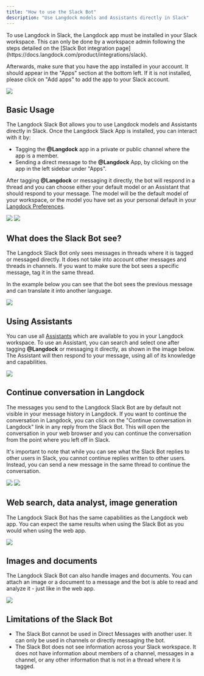 ```yaml
---
title: "How to use the Slack Bot"
description: "Use Langdock models and Assistants directly in Slack"
---
```


<Info>
  To use Langdock in Slack, the Langdock app must be installed in your Slack
  workspace. This can only be done by a workspace admin following the steps
  detailed on the [Slack Bot integration
  page](https://docs.langdock.com/product/integrations/slack).
</Info>

Afterwards, make sure that you have the app installed in your account. It should appear in the "Apps" section at the bottom left. If it is not installed, please click on "Add apps" to add the app to your Slack account.

<img src="/images/slack-bot-10.png" />


## Basic Usage

The Langdock Slack Bot allows you to use Langdock models and Assistants directly in Slack. Once the Langdock Slack App is installed, you can interact with it by:

- Tagging the **@Langdock** app in a private or public channel where the app is a member.
- Sending a direct message to the **@Langdock** App, by clicking on the app in the left sidebar under "Apps".

After tagging **@Langdock** or messaging it directly, the bot will respond in a thread and you can choose either your default model or an Assistant that should respond to your message. The model will be the default model of your workspace, or the model you have set as your personal default in your [Langdock Preferences](https://app.langdock.com/settings/account/preferences).

<img src="/images/slack-bot-1.png" />
<img src="/images/slack-bot-2.png" />

## What does the Slack Bot see?

The Langdock Slack Bot only sees messages in threads where it is tagged or messaged directly. It does not take into account other messages and threads in channels. If you want to make sure the bot sees a specific message, tag it in the same thread.

In the example below you can see that the bot sees the previous message and can translate it into another language.

<img src="/images/slack-bot-4.png" />

## Using Assistants

You can use all [Assistants](https://docs.langdock.com/product/assistants-vs-chats) which are available to you in your Langdock workspace. To use an Assistant, you can search and select one after tagging **@Langdock** or messaging it directly, as shown in the image below. The Assistant will then respond to your message, using all of its knowledge and capabilities.

<img src="/images/slack-bot-5.png" />

## Continue conversation in Langdock

The messages you send to the Langdock Slack Bot are by default not visible in your message history in Langdock. If you want to continue the conversation in Langdock, you can click on the "Continue conversation in Langdock" link in any reply from the Slack Bot. This will open the conversation in your web browser and you can continue the conversation from the point where you left off in Slack.

It's important to note that while you can see what the Slack Bot replies to other users in Slack, you cannot continue replies written to other users. Instead, you can send a new message in the same thread to continue the conversation.

<img src="/images/slack-bot-6.png" />
<img src="/images/slack-bot-7.png" />

## Web search, data analyst, image generation

The Langdock Slack Bot has the same capabilities as the Langdock web app. You can expect the same results when using the Slack Bot as you would when using the web app.

<img src="/images/slack-bot-8.png" />

## Images and documents

The Langdock Slack Bot can also handle images and documents. You can attach an image or a document to a message and the bot is able to read and analyze it - just like in the web app.

<img src="/images/slack-bot-9.png" />

## Limitations of the Slack Bot

- The Slack Bot cannot be used in Direct Messages with another user. It can only be used in channels or directly messaging the bot.
- The Slack Bot does not see information across your Slack workspace. It does not have information about members of a channel, messages in a channel, or any other information that is not in a thread where it is tagged.
